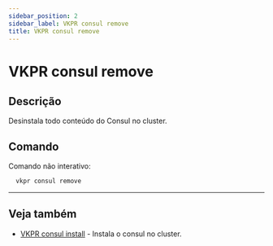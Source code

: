 ```yaml
---
sidebar_position: 2
sidebar_label: VKPR consul remove
title: VKPR consul remove
---
```


# VKPR consul remove

## Descrição

Desinstala todo conteúdo do Consul no cluster.

## Comando

Comando não interativo:

```bash
  vkpr consul remove
```

---

## Veja também

- [VKPR consul install](/docs/commands/consul/install) - Instala o consul no cluster.
